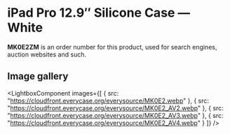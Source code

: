
# iPad Pro 12.9″ Silicone Case — White

<Callout type='info' emoji='👉🏻'>**MK0E2ZM** is an order number for this product, used for search engines, auction websites and such.</Callout>

## Image gallery

<LightboxComponent
    images={[
      {
        src: "https://cloudfront.everycase.org/everysource/MK0E2.webp"
      },
      {
        src: "https://cloudfront.everycase.org/everysource/MK0E2_AV2.webp"
      },
      {
        src: "https://cloudfront.everycase.org/everysource/MK0E2_AV3.webp"
      },
      {
        src: "https://cloudfront.everycase.org/everysource/MK0E2_AV4.webp"
      }
    ]}
  />
